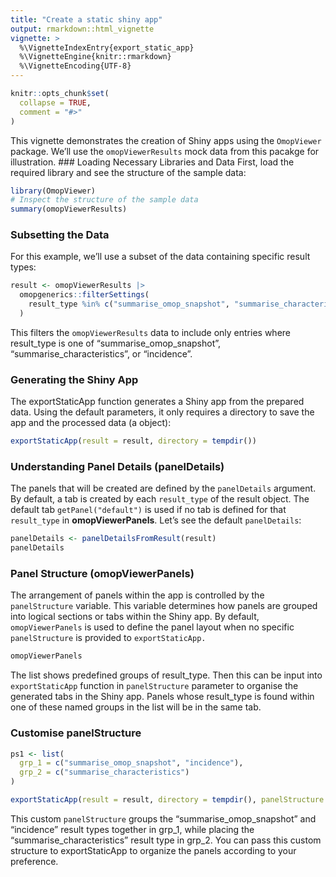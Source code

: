 ```yaml
---
title: "Create a static shiny app"
output: rmarkdown::html_vignette
vignette: >
  %\VignetteIndexEntry{export_static_app}
  %\VignetteEngine{knitr::rmarkdown}
  %\VignetteEncoding{UTF-8}
---
```


```r
knitr::opts_chunk$set(
  collapse = TRUE,
  comment = "#>"
)
```

This vignette demonstrates the creation of Shiny apps using the `OmopViewer` package. We'll use the `omopViewerResults` mock data  from this pacakge for illustration. 
### Loading Necessary Libraries and Data
First, load the required library and see the structure of the sample data:
```r
library(OmopViewer)
# Inspect the structure of the sample data
summary(omopViewerResults)
```

### Subsetting the Data
For this example, we'll use a subset of the data containing specific result types:
```r
result <- omopViewerResults |>
  omopgenerics::filterSettings(
    result_type %in% c("summarise_omop_snapshot", "summarise_characteristics", "incidence")
  )
```
This filters the `omopViewerResults` data to include only entries where result_type is one of "summarise_omop_snapshot", "summarise_characteristics", or "incidence". 

### Generating the Shiny App

The exportStaticApp function generates a Shiny app from the prepared data. Using the default parameters, it only requires a directory to save the app and the processed data (a <summarised_result> object):

```r
exportStaticApp(result = result, directory = tempdir())
```

### Understanding Panel Details (panelDetails)

The panels that will be created are defined by the `panelDetails` argument. By default, a tab is created by each `result_type` of the result object. The default tab `getPanel("default")` is used if no tab is defined for that `result_type` in **omopViewerPanels**. Let's see the default `panelDetails`:

```r
panelDetails <- panelDetailsFromResult(result)
panelDetails
```

### Panel Structure (omopViewerPanels)

The arrangement of panels within the app is controlled by the `panelStructure` variable. This variable determines how panels are grouped into logical sections or tabs within the Shiny app. By default, `omopViewerPanels` is used to define the panel layout when no specific `panelStructure` is provided to `exportStaticApp.`
```r
omopViewerPanels
```
The list shows predefined groups of result_type. Then this can be input into `exportStaticApp` function in `panelStructure` parameter to organise the generated tabs in the Shiny app. Panels whose result_type is found within one of these named groups in the list will be in the same tab.


### Customise panelStructure
```r
ps1 <- list(
  grp_1 = c("summarise_omop_snapshot", "incidence"),
  grp_2 = c("summarise_characteristics")
)

exportStaticApp(result = result, directory = tempdir(), panelStructure = ps1)
```
This custom `panelStructure` groups the "summarise_omop_snapshot" and "incidence" result types together in grp_1, while placing the "summarise_characteristics" result type in grp_2. You can pass this custom structure to exportStaticApp to organize the panels according to your preference.
